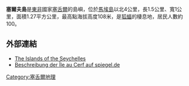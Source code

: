 '''塞爾夫島'''是[[東非|東非]]國家[[塞舌爾|塞舌爾]]的島嶼，位於[[馬埃島|馬埃島]]以北4公里，長1.5公里、寬1公里，面積1.27平方公里，最高點海拔高度108米，是[[狐蝠科|狐蝠]]的棲息地，居民人數約100。

{{coord|4|38|00|S|55|29|58|E|display=title}}

==外部連結==
* [https://web.archive.org/web/20120118081135/http://www.seychelles.travel/en/about_seychelles/island.php?rc=1&aid=6 The Islands of the Seychelles]
* [http://www.spiegel.de/reise/fernweh/0,1518,259445,00.html Beschreibung der Île au Cerf auf spiegel.de] {{Wayback|url=http://www.spiegel.de/reise/fernweh/0,1518,259445,00.html |date=20120112072941 }} 

[[Category:塞舌爾地理|Category:塞舌爾地理]]

{{Seychelles-stub}}